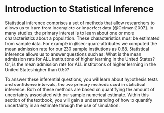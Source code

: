 # Introduction to Statistical Inference {#sec-infer}

Statistical inference comprises a set of methods that allow researchers to allows us to learn from incomplete or imperfect data [@Gelman:2007]. In many studies, the primary interest is to learn about one or more characteristics about a population. These characteristics must be estimated from sample data. For example in @sec-quant-attributes we computed the mean admission rate for our 230 sample institutions as 0.68. Statistical inference allows us to answer questions such as: What is the mean admission rate for ALL institutions of higher learning in the United States? Or, is the mean admission rate for ALL institutions of higher learning in the United States higher than 0.50?

To answer these inferential questions, you will learn about hypothesis tests and confidence intervals, the two primary methods used in statistical inference. Both of these methods are based on quantifying the amount of uncertainty associated with our sample numerical estimate. Within this section of the textbook, you will gain a understanding of how to quantify uncertainty in an estimate through the use of simulation. 

